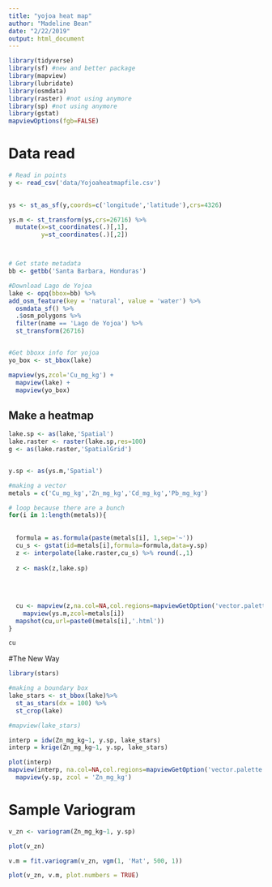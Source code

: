 ```yaml
---
title: "yojoa heat map"
author: "Madeline Bean"
date: "2/22/2019"
output: html_document
---
```


```r
library(tidyverse)
library(sf) #new and better package
library(mapview)
library(lubridate)
library(osmdata)
library(raster) #not using anymore
library(sp) #not using anymore
library(gstat)
mapviewOptions(fgb=FALSE)
```


# Data read
```r
# Read in points
y <- read_csv('data/Yojoaheatmapfile.csv') 
  

ys <- st_as_sf(y,coords=c('longitude','latitude'),crs=4326) 

ys.m <- st_transform(ys,crs=26716) %>%
  mutate(x=st_coordinates(.)[,1],
         y=st_coordinates(.)[,2])



# Get state metadata 
bb <- getbb('Santa Barbara, Honduras')

#Download Lago de Yojoa
lake <- opq(bbox=bb) %>%
add_osm_feature(key = 'natural', value = 'water') %>%
  osmdata_sf() %>%
  .$osm_polygons %>%
  filter(name == 'Lago de Yojoa') %>%
  st_transform(26716)


#Get bboxx info for yojoa
yo_box <- st_bbox(lake)

mapview(ys,zcol='Cu_mg_kg') +
  mapview(lake) +
  mapview(yo_box)
```

## Make a heatmap
```r

lake.sp <- as(lake,'Spatial')
lake.raster <- raster(lake.sp,res=100)
g <- as(lake.raster,'SpatialGrid')


y.sp <- as(ys.m,'Spatial')

#making a vector
metals = c('Cu_mg_kg','Zn_mg_kg','Cd_mg_kg','Pb_mg_kg')

# loop because there are a bunch
for(i in 1:length(metals)){
  
  
  formula = as.formula(paste(metals[i], 1,sep='~'))
  cu_s <- gstat(id=metals[i],formula=formula,data=y.sp)
  z <- interpolate(lake.raster,cu_s) %>% round(.,1)
  
  z <- mask(z,lake.sp)
  
  
  
  
  cu <- mapview(z,na.col=NA,col.regions=mapviewGetOption('vector.palette')) + 
    mapview(ys.m,zcol=metals[i])
  mapshot(cu,url=paste0(metals[i],'.html'))
}

cu
```

#The New Way

```r
library(stars)
```

```r

#making a boundary box
lake_stars <- st_bbox(lake)%>%
  st_as_stars(dx = 100) %>%
  st_crop(lake)

#mapview(lake_stars)

interp = idw(Zn_mg_kg~1, y.sp, lake_stars)
interp = krige(Zn_mg_kg~1, y.sp, lake_stars)

plot(interp)
mapview(interp, na.col=NA,col.regions=mapviewGetOption('vector.palette'))+
  mapview(y.sp, zcol = 'Zn_mg_kg')
```

# Sample Variogram

```r
v_zn <- variogram(Zn_mg_kg~1, y.sp)

plot(v_zn)

v.m = fit.variogram(v_zn, vgm(1, 'Mat', 500, 1))

plot(v_zn, v.m, plot.numbers = TRUE)
```

